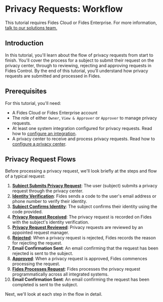 
# Privacy Requests: Workflow

<TutorialKey duration="4" product="Fides" topic="Privacy Requests"/>

<Callout emoji=""> This tutorial requires Fides Cloud or Fides Enterprise. For more information, [talk to our solutions team.](https://ethyca.com/book-demo?utm_source=docs-site) </Callout>

## Introduction
In this tutorial, you'll learn about the flow of privacy requests from start to finish.  You'll cover the process for a subject to submit their request on the privacy center, through to reviewing, rejecting and approving requests in Fides Control. By the end of this tutorial, you'll understand how privacy requests are submitted and processed in Fides.

## Prerequisites

For this tutorial, you'll need:

* A Fides Cloud or Fides Enterprise account
* The role of either `Owner`, `View & Approver` or `Approver` to manage privacy requests.
* At least one system integration configured for privacy requests. Read how to [configure an integration](/tutorials/privacy-requests/privacy-requests-configuration/integrations).
* A privacy center to receive and process privacy requests. Read how to [configure a privacy center](/tutorials/consent-management/consent-management-configuration/privacy-experiences/privacy-center).



## Privacy Request Flows

Before processing a privacy request, we'll look briefly at the steps and flow of a typical request:

<Screenshot img="/docs/assets/img/tutorials/privacy-requests/privacy-requests-request-flow.gif" description="Typical data privacy request flow" />

1. **[Subject Submits Privacy Request](/tutorials/privacy-requests/privacy-requests-workflow/privacy-requests-submitting-requests)**: The user (subject) submits a privacy request through the privacy center.
2. **[Identity Verification](/tutorials/privacy-requests/privacy-requests-workflow/privacy-requests-submitting-requests#subject-identity-verification)**: Fides sends a code to the user's email address or phone number to verify their identity.
3. **[Subject Confirms Identity](/tutorials/privacy-requests/privacy-requests-workflow/privacy-requests-submitting-requests#subject-identity-verification)**: The subject confirms their identity using the code provided.
4. **[Privacy Request Received](/tutorials/privacy-requests/privacy-requests-workflow/privacy-requests-reviewing-requests)**: The privacy request is recorded on Fides with the subject's identity verification.
5. **[Privacy Request Reviewed](/tutorials/privacy-requests/privacy-requests-workflow/privacy-requests-reviewing-requests)**: Privacy requests are reviewed by an appointed request manager.
6. **[Rejected](/tutorials/privacy-requests/privacy-requests-workflow/privacy-requests-rejecting-requests)**: When a privacy request is rejected, Fides records the reason for rejecting the request.
7. **Email Confirmation Sent**: An email confirming that the request has been rejected is sent to the subject.
8. **[Approved](/tutorials/privacy-requests/privacy-requests-workflow/privacy-requests-approving-requests)**: When a privacy request is approved, Fides commences processing the request.
9. **[Fides Processes Request](/tutorials/privacy-requests/privacy-requests-workflow/privacy-requests-approving-requests#process-after-approving-request)**: Fides processes the privacy request programmatically across all integrated systems.
10. **Email Confirmation Sent**: An email confirming the request has been completed is sent to the subject.

Next, we'll look at each step in the flow in detail.